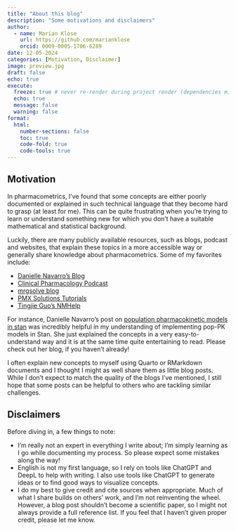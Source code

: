 ```yaml
---
title: "About this blog"
description: "Some motivations and disclaimers"
author:
  - name: Marian Klose
    url: https://github.com/marianklose
    orcid: 0009-0005-1706-6289
date: 12-05-2024
categories: [Motivation, Disclaimer]
image: preview.jpg
draft: false 
echo: true
execute:
  freeze: true # never re-render during project render (dependencies might change over time)
  echo: true
  message: false
  warning: false
format:
  html:
    number-sections: false
    toc: true
    code-fold: true
    code-tools: true
---
```


## Motivation

In pharmacometrics, I’ve found that some concepts are either poorly documented or explained in such technical language that they become hard to grasp (at least for me). This can be quite frustrating when you’re trying to learn or understand something new for which you don't have a suitable mathematical and statistical background.  

Luckily, there are many publicly available resources, such as blogs, podcast and websites, that explain these topics in a more accessible way or generally share knowledge about pharmacometrics. Some of my favorites include:

- [Danielle Navarro's Blog](https://blog.djnavarro.net/)
- [Clinical Pharmacology Podcast](https://teuschersolutions.com/)
- [mrgsolve blog](https://mrgsolve.org/blog/)
- [PMX Solutions Tutorials](https://www.pmxsolutions.com/blog/)
- [Tingjie Guo’s NMHelp](https://nmhelp.tingjieguo.com/)

For instance, Danielle Navarro’s post on [population pharmacokinetic models in stan](https://blog.djnavarro.net/posts/2023-06-10_pop-pk-models/) was incredibly helpful in my understanding of implementing pop-PK models in Stan. She just explained the concepts in a very easy-to-understand way and it is at the same time quite entertaining to read. Please check out her blog, if you haven't already!

I often explain new concepts to myself using Quarto or RMarkdown documents and I thought I might as well share them as little blog posts. While I don’t expect to match the quality of the blogs I've mentioned, I still hope that some posts can be helpful to others who are tackling similar challenges.


## Disclaimers

Before diving in, a few things to note:

- I’m really not an expert in everything I write about; I’m simply learning as I go while documenting my process. So please expect some mistakes along the way!
- English is not my first language, so I rely on tools like ChatGPT and DeepL to help with writing. I also use tools like ChatGPT to generate ideas or to find good ways to visualize concepts.
- I do my best to give credit and cite sources when appropriate. Much of what I share builds on others’ work, and I’m not reinventing the wheel. However, a blog post shouldn't become a scientific paper, so I might not always provide a full reference list. If you feel that I haven’t given proper credit, please let me know.


